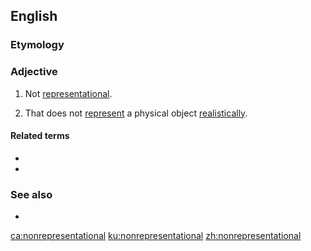 ==English==

===Etymology===
{{prefix|non|representational|lang=en}}

===Adjective===
{{en-adj|-}}

# Not [[representational]].
# {{lb|en|arts}} That does not [[represent]] a physical object [[realistically]].

====Related terms====
* {{l|en|nonrepresentationality}}
* {{l|en|nonrepresentationally}}

===See also===
* {{l|en|abstract}}

[[ca:nonrepresentational]]
[[ku:nonrepresentational]]
[[zh:nonrepresentational]]